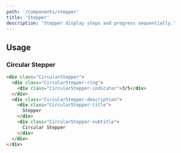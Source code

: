 ```yaml
---
path: '/components/stepper'
title: 'Stepper'
description: 'Stepper display steps and progress sequentially.'
---
```


## Usage

### Circular Stepper

```html preview=true
<div class="CircularStepper">
  <div class="CircularStepper-ring">
    <div class="CircularStepper-indicator">3/5</div>
  </div>
  <div class="CircularStepper-description">
    <div class="CircularStepper-title">
      Stepper
    </div>
    <div class="CircularStepper-subtitle">
      Circular Stepper
    </div>
  </div>
</div>
```
